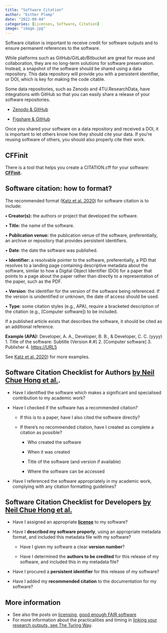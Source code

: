 ```yaml
---
title: "Software Citation"
author: "Esther Plomp"
date: "2022-09-04"
categories: [Licenses, Software, Citation]
image: "image.jpg"
---
```


Software citation is important to receive credit for software outputs and to ensure permanent references to the software.

While platforms such as GitHub/GitLab/Bitbucket are great for reuse and collaboration, they are no long-term solutions for software preservation. Instead, a snapshot of the software should be shared using a data repository. This data repository will provide you with a persistent identifier, or DOI, which is key for making the code citable.

Some data repositories, such as Zenodo and 4TU.ResearchData, have integrations with GitHub so that you can easily share a release of your software repositories.

-   [Zenodo & GitHub](https://guides.github.com/activities/citable-code/)

-   [Figshare & GitHub](https://help.figshare.com/article/how-to-connect-figshare-with-your-github-account)

Once you shared your software on a data repository and received a DOI, it is important to let others know how they should cite your data. If you're reusing software of others, you should also properly cite their work.

## CFFinit

There is a tool that helps you create a CITATION.cff for your software: [**CFFinit**](https://citation-file-format.github.io/cff-initializer-javascript)**.**

## Software citation: how to format?

The recommended format ([Katz et al. 2020](https://doi.org/10.12688/f1000research.26932.1)) for software citation is to include:

**• Creator(s):** the authors or project that developed the software.

• **Title:** the name of the software.

• **Publication venue:** the publication venue of the software, preferentially, an archive or repository that provides persistent identifiers.

• **Date**: the date the software was published.

• **Identifier:** a resolvable pointer to the software, preferentially, a PID that resolves to a landing page containing descriptive metadata about the software, similar to how a Digital Object Identifier (DOI) for a paper that points to a page about the paper rather than directly to a representation of the paper, such as the PDF.

• **Version**: the identifier for the version of the software being referenced. If the version is unidentified or unknown, the date of access should be used.

• **Type**: some citation styles (e.g., APA), require a bracketed description of the citation (e.g., \[Computer software\]) to be included.

If a published article exists that describes the software, it should be cited as an additional reference.

::: callout-note
**Example (APA):** Developer, A. A., Developer, B. B., & Developer, C. C. (yyyy) 1. Title of the software: Subtitle (Version #.#) 2. \[Computer software\] 3. Publisher 4. <https://URL5>

See [Katz et al. 2020](https://doi.org/10.12688/f1000research.26932.1)) for more examples.
:::

## Software Citation Checklist for Authors [by Neil Chue Hong et al.](https://doi.org/10.5281/zenodo.3479199).

-   Have I identified the software which makes a significant and specialised contribution to my academic work?

-   Have I checked if the software has a recommended citation?

    -   If this is to a paper, have I also cited the software directly?

    -   If there's no recommended citation, have I created as complete a citation as possible?

        -   Who created the software

        -   When it was created

        -   Title of the software (and version if available)

        -   Where the software can be accessed

-   Have I referenced the software appropriately in my academic work, complying with any citation formatting guidelines?

## Software Citation Checklist for Developers [by Neil Chue Hong et al.](https://doi.org/10.5281/zenodo.3482769)

-   Have I assigned an appropriate [**license**](https://estherplomp.github.io/TNW-OS-support/posts/licenses/) to my software?

-   Have I **described my software properly**, using an appropriate metadata format, and included this metadata file with my software?

    -   Have I given my software a clear **version number**?

    -   Have I determined the **authors to be credited** for this release of my software, and included this in my metadata file?

-   Have I procured a **persistent identifier** for this release of my software?

-   Have I added my **recommended citation** to the documentation for my software?

## More information

-   See also the posts on [licensing](https://estherplomp.github.io/TNW-OS-support/posts/licenses/), [good enough FAIR software](https://estherplomp.github.io/TNW-OS-support/posts/good-enough-software/)
-   For more information about the practicalities and timing in [linking your research outputs, see The Turing Way](https://the-turing-way.netlify.app/communication/citable/citable-linking.html).
